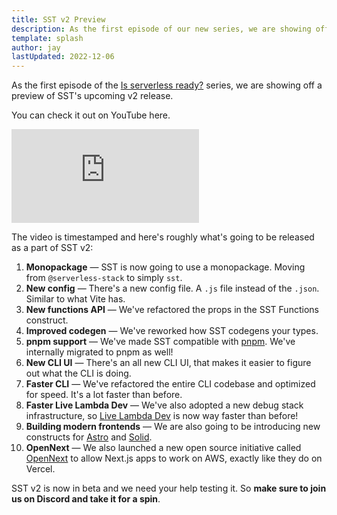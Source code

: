 ```yaml
---
title: SST v2 Preview
description: As the first episode of our new series, we are showing off a preview of SST's upcoming v2 release.
template: splash
author: jay
lastUpdated: 2022-12-06
---
```


As the first episode of the [Is serverless ready?](https://isserverlessready.com) series, we are showing off a preview of SST's upcoming v2 release.

You can check it out on YouTube here.

<div class="youtube-container">
  <iframe src="https://www.youtube-nocookie.com/embed/qEKUNZWbj-8" frameborder="0" allow="accelerometer; autoplay; clipboard-write; encrypted-media; gyroscope; picture-in-picture" allowfullscreen></iframe>
</div>

The video is timestamped and here's roughly what's going to be released as a part of SST v2:

1. **Monopackage** — SST is now going to use a monopackage. Moving from `@serverless-stack` to simply `sst`.
1. **New config** — There's a new config file. A `.js` file instead of the `.json`. Similar to what Vite has.
1. **New functions API** — We've refactored the props in the SST Functions construct.
1. **Improved codegen** — We've reworked how SST codegens your types.
1. **pnpm support** — We've made SST compatible with [pnpm](https://pnpm.io). We've internally migrated to pnpm as well!
1. **New CLI UI** — There's an all new CLI UI, that makes it easier to figure out what the CLI is doing.
1. **Faster CLI** — We've refactored the entire CLI codebase and optimized for speed. It's a lot faster than before.
1. **Faster Live Lambda Dev** — We've also adopted a new debug stack infrastructure, so [Live Lambda Dev](/docs/live/) is now way faster than before!
1. **Building modern frontends** — We are also going to be introducing new constructs for [Astro](https://astro.build) and [Solid](https://www.solidjs.com).
1. **OpenNext** — We also launched a new open source initiative called [OpenNext](https://open-next.js.org) to allow Next.js apps to work on AWS, exactly like they do on Vercel.

SST v2 is now in beta and we need your help testing it. So **make sure to join us on Discord and take it for a spin**.
